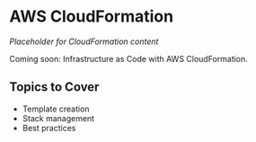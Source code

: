 # AWS CloudFormation

*Placeholder for CloudFormation content*

Coming soon: Infrastructure as Code with AWS CloudFormation.

## Topics to Cover
- Template creation
- Stack management
- Best practices